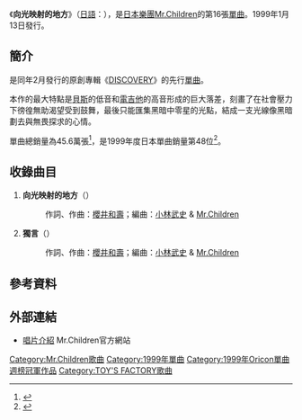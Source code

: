 {{Infobox Single
| Name           = 向光映射的地方<br />{{lang|ja|光の射す方へ}}
| Artist         = [[Mr.Children|Mr.Children]]
| Album          = [[DISCOVERY_(Mr.Children專輯)|DISCOVERY]]
| Released       = 1999年1月13日
| Format         = [[單曲|單曲CD]]
| Genre          = [[J-POP|J-POP]]
| Length         = 10分19秒
| Label          = [[TOY'S_FACTORY|TOY'S FACTORY]]
| Writer         = [[櫻井和壽|櫻井和壽]]
| Producer       = [[小林武史|小林武史]]
| Certification  = 雙白金（[[日本唱片協會|日本唱片協會]]）
| Chart position = * 週間最高排行第1位（[[Oricon|Oricon]]）
* 1999年度年間排行第48位（[[Oricon|Oricon]]）
| Last single    = [[無盡的旅程|無盡的旅程]]<br />（1998年）
| This single    = '''向光映射的地方'''<br />（1999年）
| Next single    = [[I'LL_BE_(Mr.Children單曲)|I'LL BE]]<br />（1999年）
}}
《'''向光映射的地方'''》（[[日語|日語]]：{{lang|ja|'''光の射す方へ'''}}），是[[日本|日本]][[樂團|樂團]][[Mr.Children|Mr.Children]]的第16張[[單曲|單曲]]。1999年1月13日發行。

==簡介==
是同年2月發行的原創專輯《[[DISCOVERY_(Mr.Children專輯)|DISCOVERY]]》的先行[[單曲|單曲]]。

本作的最大特點是[[貝斯|貝斯]]的低音和[[電吉他|電吉他]]的高音形成的巨大落差，刻畫了在社會壓力下徬徨無助渴望受到鼓舞，最後只能匯集黑暗中零星的光點，結成一支光線像黑暗劃去與無畏探求的心情。

單曲總銷量為45.6萬張<ref>{{Cite web |url=http://www.oricon.co.jp/news/music/21151/ |script-title=ja:Mr.Children、待望のニューシングル「箒星」リリース決定！ |accessdate=2010-08-08 |archive-date=2009-10-11 |archive-url=https://web.archive.org/web/20091011064955/http://www.oricon.co.jp/news/music/21151/ |dead-url=no }}</ref>，是1999年度日本單曲銷量第48位<ref>{{Cite web |url=http://www.musictvprogram.com/corner-ranking-1999.html |script-title=ja:1999年間シングルランキング TOP100 |access-date=2010-08-08 |archive-url=https://web.archive.org/web/20101225010223/http://www.musictvprogram.com/corner-ranking-1999.html |archive-date=2010-12-25 |dead-url=yes }}</ref>。

==收錄曲目==
# '''向光映射的地方'''（{{lang|ja|光の射す方へ}}）
#:作詞、作曲：[[櫻井和壽|櫻井和壽]]；編曲：[[小林武史|小林武史]] & [[Mr.Children|Mr.Children]]
# '''獨言'''（{{lang|ja|独り言}}）
#:作詞、作曲：[[櫻井和壽|櫻井和壽]]；編曲：[[小林武史|小林武史]] & [[Mr.Children|Mr.Children]]

==參考資料==
{{reflist}}

==外部連結==
*[http://www.mrchildren.jp/disco/single/single16.html 唱片介紹]{{Wayback|url=http://www.mrchildren.jp/disco/single/single16.html |date=20160308021816 }} Mr.Children官方網站

{{Mr.Children}}

{{DEFAULTSORT:Hikari no Sasu Hou e}}
[[Category:Mr.Children歌曲|Category:Mr.Children歌曲]]
[[Category:1999年單曲|Category:1999年單曲]]
[[Category:1999年Oricon單曲週榜冠軍作品|Category:1999年Oricon單曲週榜冠軍作品]]
[[Category:TOY'S_FACTORY歌曲|Category:TOY'S FACTORY歌曲]]